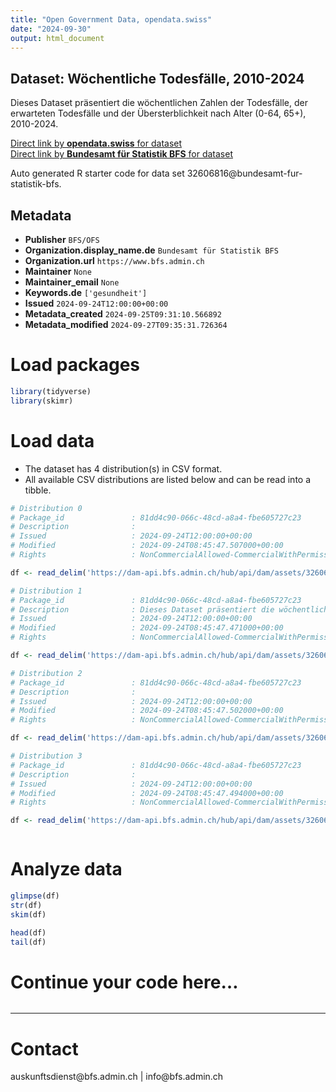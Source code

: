 ```yaml
---
title: "Open Government Data, opendata.swiss"
date: "2024-09-30"
output: html_document
---
```


## Dataset: Wöchentliche Todesfälle, 2010-2024

Dieses Dataset präsentiert die wöchentlichen Zahlen der Todesfälle, der erwarteten Todesfälle und der Übersterblichkeit nach Alter (0-64, 65+), 2010-2024.

[Direct link by **opendata.swiss** for dataset](https://opendata.swiss/de/dataset/wochentliche-todesfalle-2010-2024)<br>
[Direct link by **Bundesamt für Statistik BFS** for dataset](https://www.bfs.admin.ch/asset/de/ts-d-14.03.04.03-wr)

Auto generated R starter code for data set 32606816@bundesamt-fur-statistik-bfs.

## Metadata

- **Publisher** `BFS/OFS`
- **Organization.display_name.de** `Bundesamt für Statistik BFS`
- **Organization.url** `https://www.bfs.admin.ch`
- **Maintainer** `None`
- **Maintainer_email** `None`
- **Keywords.de** `['gesundheit']`
- **Issued** `2024-09-24T12:00:00+00:00`
- **Metadata_created** `2024-09-25T09:31:10.566892`
- **Metadata_modified** `2024-09-27T09:35:31.726364`


# Load packages

```r

library(tidyverse)
library(skimr)

```

# Load data

-   The dataset has 4 distribution(s) in CSV format.
-   All available CSV distributions are listed below and can be read into a tibble.

```r

# Distribution 0
# Package_id               : 81dd4c90-066c-48cd-a8a4-fbe605727c23
# Description              : 
# Issued                   : 2024-09-24T12:00:00+00:00
# Modified                 : 2024-09-24T08:45:47.507000+00:00
# Rights                   : NonCommercialAllowed-CommercialWithPermission-ReferenceRequired

df <- read_delim('https://dam-api.bfs.admin.ch/hub/api/dam/assets/32606821/master')

# Distribution 1
# Package_id               : 81dd4c90-066c-48cd-a8a4-fbe605727c23
# Description              : Dieses Dataset präsentiert die wöchentlichen Zahlen der Todesfälle, der erwarteten Todesfälle und der Übersterblichkeit nach Alter (0-64, 65+), 2010-2024.
# Issued                   : 2024-09-24T12:00:00+00:00
# Modified                 : 2024-09-24T08:45:47.471000+00:00
# Rights                   : NonCommercialAllowed-CommercialWithPermission-ReferenceRequired

df <- read_delim('https://dam-api.bfs.admin.ch/hub/api/dam/assets/32606828/master')

# Distribution 2
# Package_id               : 81dd4c90-066c-48cd-a8a4-fbe605727c23
# Description              : 
# Issued                   : 2024-09-24T12:00:00+00:00
# Modified                 : 2024-09-24T08:45:47.502000+00:00
# Rights                   : NonCommercialAllowed-CommercialWithPermission-ReferenceRequired

df <- read_delim('https://dam-api.bfs.admin.ch/hub/api/dam/assets/32606824/master')

# Distribution 3
# Package_id               : 81dd4c90-066c-48cd-a8a4-fbe605727c23
# Description              : 
# Issued                   : 2024-09-24T12:00:00+00:00
# Modified                 : 2024-09-24T08:45:47.494000+00:00
# Rights                   : NonCommercialAllowed-CommercialWithPermission-ReferenceRequired

df <- read_delim('https://dam-api.bfs.admin.ch/hub/api/dam/assets/32606826/master')



```

# Analyze data

```r

glimpse(df)
str(df)
skim(df)

head(df)
tail(df)

```

# Continue your code here...

```r

```

------------------------------------------------------------------------

# Contact

auskunftsdienst@bfs.admin.ch | info@bfs.admin.ch
